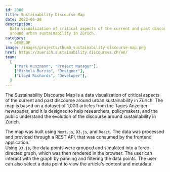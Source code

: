 ```yaml
---
id: 2300
title: Sustainability Discourse Map
date: 2023-06-28
description:
  Data visualization of critical aspects of the current and past discourse
  around urban sustainability in Zürich.
category:
  - DEVELOP
image: /images/projects/thumb_sustainability-discourse-map.png
href: https://zuerich.sustainability.discourses.ch/en/
team:
  [
    ["Mark Kunzmann", "Project Manager"],
    ["Michela Burzio", "Designer"],
    ["Lloyd Richards", "Developer"],
  ]
---
```


The Sustainability Discourse Map is a data visualization of critical aspects of
the current and past discourse around urban sustainability in Zürich. The map is
based on a dataset of 1,000 articles from the Tages Anzeiger newspaper, and it
is designed to help researchers, policymakers, and the public understand the
evolution of the discourse around sustainability in Zürich.

The map was built using `Next.js`, `D3.js`, and `React`. The data was processed
and provided through a REST API, that was consumed by the frontend
application.  
Using `D3.js`, the data points were grouped and simulated into a force-directed
graph, which was then rendered in the browser. The user can interact with the
graph by panning and filtering the data points. The user can also select a data
point to view the article's content and metadata.
